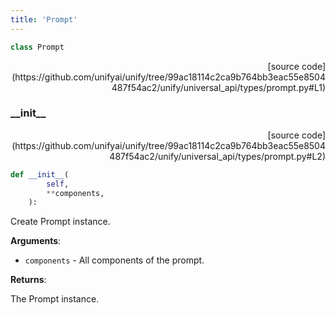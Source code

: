 ```yaml
---
title: 'Prompt'
---
```


```python
class Prompt
```

<p align="right">[source code](https://github.com/unifyai/unify/tree/99ac18114c2ca9b764bb3eac55e8504487f54ac2/unify/universal_api/types/prompt.py#L1)</p>



### \_\_init\_\_

<p align="right">[source code](https://github.com/unifyai/unify/tree/99ac18114c2ca9b764bb3eac55e8504487f54ac2/unify/universal_api/types/prompt.py#L2)</p>

```python
def __init__(
        self,
        **components,
    ):
```

Create Prompt instance.

**Arguments**:

- `components` - All components of the prompt.



**Returns**:

The Prompt instance.